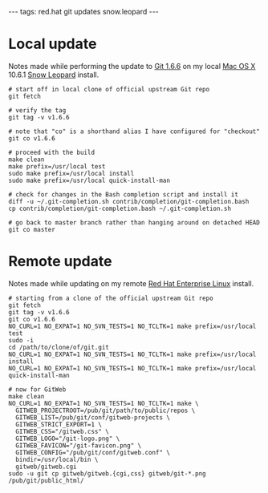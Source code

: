 ---
tags: red.hat git updates snow.leopard
---
= Local update =

Notes made while performing the update to [[Git 1.6.6]] on my local [[Mac OS X]] 10.6.1 [[Snow Leopard]] install.

<pre># start off in local clone of official upstream Git repo
git fetch

# verify the tag
git tag -v v1.6.6

# note that "co" is a shorthand alias I have configured for "checkout"
git co v1.6.6

# proceed with the build
make clean
make prefix=/usr/local test
sudo make prefix=/usr/local install
sudo make prefix=/usr/local quick-install-man

# check for changes in the Bash completion script and install it
diff -u ~/.git-completion.sh contrib/completion/git-completion.bash 
cp contrib/completion/git-completion.bash ~/.git-completion.sh 

# go back to master branch rather than hanging around on detached HEAD
git co master</pre>

= Remote update =

Notes made while updating on my remote [[Red Hat Enterprise Linux]] install.

<pre># starting from a clone of the official upstream Git repo
git fetch
git tag -v v1.6.6
git co v1.6.6
NO_CURL=1 NO_EXPAT=1 NO_SVN_TESTS=1 NO_TCLTK=1 make prefix=/usr/local test
sudo -i
cd /path/to/clone/of/git.git
NO_CURL=1 NO_EXPAT=1 NO_SVN_TESTS=1 NO_TCLTK=1 make prefix=/usr/local install
NO_CURL=1 NO_EXPAT=1 NO_SVN_TESTS=1 NO_TCLTK=1 make prefix=/usr/local quick-install-man

# now for GitWeb
make clean
NO_CURL=1 NO_EXPAT=1 NO_SVN_TESTS=1 NO_TCLTK=1 make \
  GITWEB_PROJECTROOT=/pub/git/path/to/public/repos \
  GITWEB_LIST=/pub/git/conf/gitweb-projects \
  GITWEB_STRICT_EXPORT=1 \
  GITWEB_CSS="/gitweb.css" \
  GITWEB_LOGO="/git-logo.png" \
  GITWEB_FAVICON="/git-favicon.png" \
  GITWEB_CONFIG="/pub/git/conf/gitweb.conf" \
  bindir=/usr/local/bin \
  gitweb/gitweb.cgi
sudo -u git cp gitweb/gitweb.{cgi,css} gitweb/git-*.png /pub/git/public_html/</pre>

